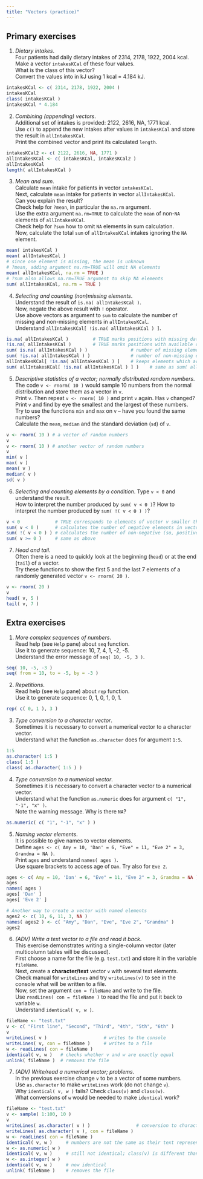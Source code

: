 ```yaml
---
title: "Vectors (practice)"
---
```


## Primary exercises

1. *Dietary intakes*.  
Four patients had daily dietary intakes of 2314, 2178, 1922, 2004 kcal.  
Make a vector `intakesKCal` of these four values.  
What is the class of this vector?  
Convert the values into in kJ using 1 kcal = 4.184 kJ.  

```r
intakesKCal <- c( 2314, 2178, 1922, 2004 )
intakesKCal
class( intakesKCal )
intakesKCal * 4.184
```

2. *Combining (appending) vectors*.  
Additional set of intakes is provided: 2122, 2616, NA, 1771 kcal.  
Use `c()` to append the new intakes after values in `intakesKCal` and store the result in `allIntakesKCal`.  
Print the combined vector and print its calculated `length`.  

```r
intakesKCal2 <- c( 2122, 2616, NA, 1771 )
allIntakesKCal <- c( intakesKCal, intakesKCal2 )
allIntakesKCal
length( allIntakesKCal )
```

3. *Mean and sum*.  
Calculate `mean` intake for patients in vector `intakesKCal`.  
Next, calculate `mean` intake for patients in vector `allIntakesKCal`.  
Can you explain the result?  
Check help for `?mean`, in particular the `na.rm` argument.  
Use the extra argument `na.rm=TRUE` to calculate the `mean` of non-`NA` elements of `allIntakesKCal`.  
Check help for `?sum` how to omit `NA` elements in sum calculation.  
Now, calculate the total `sum` of `allIntakesKCal` intakes ignoring the `NA` element.
```r
mean( intakesKCal )
mean( allIntakesKCal )
# since one element is missing, the mean is unknown
# ?mean, adding argument na.rm=TRUE will omit NA elements
mean( allIntakesKCal, na.rm = TRUE )
# ?sum also allows na.rm=TRUE argument to skip NA elements
sum( allIntakesKCal, na.rm = TRUE )
```

4. *Selecting and counting (non)missing elements*.  
Understand the result of `is.na( allIntakesKCal )`.  
Now, negate the above result with `!` operator.  
Use above vectors as argument to `sum` to calculate the number of missing and non-missing elements in `allIntakesKCal`.  
Understand `allIntakesKCal[ !is.na( allIntakesKCal ) ]`.
```r
is.na( allIntakesKCal )         # TRUE marks positions with missing data
!is.na( allIntakesKCal )        # TRUE marks positions with available data
sum( is.na( allIntakesKCal ) )                # number of missing elements
sum( !is.na( allIntakesKCal ) )               # number of non-missing elements
allIntakesKCal[ !is.na( allIntakesKCal ) ]    # keeps elements which are not NA
sum( allIntakesKCal[ !is.na( allIntakesKCal ) ] )    # same as sum( allIntakesKCal, na.rm = TRUE )
```

5. *Descriptive statistics of a vector; normally distributed random numbers*.  
The code `v <- rnorm( 10 )` would sample 10 numbers from the normal distribution and store them as a vector in `v`.  
Print `v`. 
Then repeat `v <- rnorm( 10 )` and print `v` again. Has `v` changed?
Print `v` and find by eye the smallest and the largest of these numbers.  
Try to use the functions `min` and `max` on `v` -- have you found the same numbers?  
Calculate the `mean`, `median` and the standard deviation (`sd`) of `v`.
```r
v <- rnorm( 10 ) # a vector of random numbers
v
v <- rnorm( 10 ) # another vector of random numbers
v
min( v )
max( v )
mean( v )
median( v )
sd( v )
```

6. *Selecting and counting elements by a condition*.
Type `v < 0` and understand the result.  
How to interpret the number produced by `sum( v < 0 )`?
How to interpret the number produced by `sum( !( v < 0 ) )`?
```r
v < 0             # TRUE corresponds to elements of vector v smaller than 0
sum( v < 0 )      # calculates the number of negative elements in vector v
sum( !( v < 0 ) ) # calculates the number of non-negative (so, positive OR ZERO) elements in vector v 
sum( v >= 0 )     # same as above
```

7. *Head and tail*.  
Often there is a need to quickly look at the beginning (`head`) or at the end (`tail`) of a vector.  
Try these functions to show the first 5 and the last 7 elements of a randomly generated vector `v <- rnorm( 20 )`.
```r
v <- rnorm( 20 )
v
head( v, 5 )
tail( v, 7 )
```

## Extra exercises

1. *More complex sequences of numbers*.  
Read help (see `Help` pane) about `seq` function.  
Use it to generate sequence: 10, 7, 4, 1, -2, -5.  
Understand the error message of `seq( 10, -5, 3 )`.

```r
seq( 10, -5, -3 )
seq( from = 10, to = -5, by = -3 )
```

2. *Repetitions*.  
Read help (see `Help` pane) about `rep` function.  
Use it to generate sequence: 0, 1, 0, 1, 0, 1.  

```r
rep( c( 0, 1 ), 3 )
```

3. *Type conversion to a character vector*.  
Sometimes it is necessary to convert a numerical vector to a character vector.  
Understand what the function `as.character` does for argument `1:5`.

```r
1:5
as.character( 1:5 )
class( 1:5 )
class( as.character( 1:5 ) )
```

4. *Type conversion to a numerical vector*.  
Sometimes it is necessary to convert a character vector to a numerical vector.  
Understand what the function `as.numeric` does for argument `c( "1", "-1", "x" )`.  
Note the warning message. Why is there `NA`?

```r
as.numeric( c( "1", "-1", "x" ) )
```

5. *Naming vector elements*.  
It is possible to give names to vector elements.  
Define `ages <- c( Amy = 10, 'Dan' = 6, "Eve" = 11, "Eve 2" = 3, Grandma = NA )`.  
Print `ages` and understand `names( ages )`.  
Use square brackets to access age of `Dan`. Try also for `Eve 2`.
```r
ages <- c( Amy = 10, 'Dan' = 6, "Eve" = 11, "Eve 2" = 3, Grandma = NA )
ages
names( ages )
ages[ 'Dan' ]
ages[ 'Eve 2' ]

# Another way to create a vector with named elements
ages2 <- c( 10, 6, 11, 3, NA )
names( ages2 ) <- c( "Amy", "Dan", "Eve", "Eve 2", "Grandma" )
ages2
```

6. *(ADV) Write a text vector to a file and read it back*.  
This exercise demonstrates writing a single-column vector (later multicolumn tables will be discussed).  
First choose a name for the file (e.g. `test.txt`) and store it in the variable `fileName`.  
Next, create a **character/text** vector `v` with several text elements.  
Check manual for `writeLines` and try `writeLines(v)` to see in the console what will be written to a file.  
Now, set the argument `con = fileName` and write to the file.  
Use `readLines( con = fileName )` to read the file and put it back to variable `w`.  
Understand `identical( v, w )`. 
```r
fileName <- "test.txt"
v <- c( "First line", "Second", "Third", "4th", "5th", "6th" )
v
writeLines( v )                     # writes to the console
writeLines( v, con = fileName )     # writes to a file
w <- readLines( con = fileName )
identical( v, w )   # checks whether v and w are exactly equal
unlink( fileName )  # removes the file
```

7. *(ADV) Write/read a numerical vector; problems*.  
In the previous exercise change `v` to be a vector of some numbers.  
Use `as.character` to make `writeLines` work (do not change `v`).  
Why `identical( v, w )` fails? Check `class(v)` and `class(w)`.  
What conversions of `w` would be needed to make `identical` work?
```r
fileName <- "test.txt"
v <- sample( 1:100, 10 )
v
writeLines( as.character( v ) )                 # conversion to character needed
writeLines( as.character( v ), con = fileName )
w <- readLines( con = fileName )
identical( v, w )     # numbers are not the same as their text representation
w <- as.numeric( w )
identical( v, w )     # still not identical; class(v) is different than class(w)
w <- as.integer( w )
identical( v, w )     # now identical
unlink( fileName )    # removes the file
```


